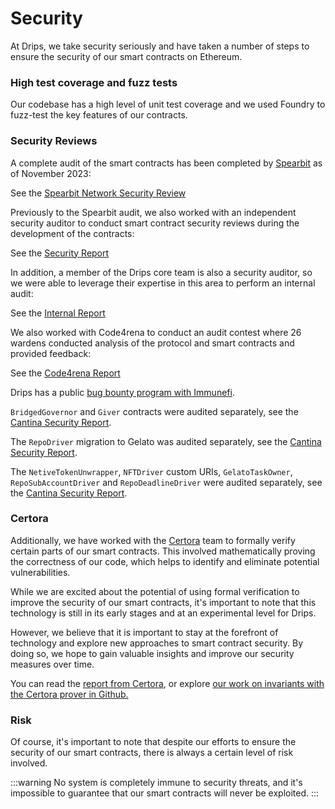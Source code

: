 # Security

At Drips, we take security seriously and have taken a number of steps to ensure the security of our smart contracts on Ethereum.

### High test coverage and fuzz tests

Our codebase has a high level of unit test coverage and we used Foundry to fuzz-test the key features of our contracts.

### Security Reviews

A complete audit of the smart contracts has been completed by [Spearbit](https://spearbit.com/) as of November 2023:

See the [Spearbit Network Security Review](https://drive.google.com/file/d/1qj0tCxzkgQONzWTENFk5MKroH5D6PUVG/view?usp=drive_link)

Previously to the Spearbit audit, we also worked with an independent security auditor to conduct smart contract security reviews during the development of the contracts:

See the [Security Report](https://drive.google.com/file/d/1DoekwJ-D2p00rJ87-NoG0pj_hBv-rkYa/view?usp=drive_link)

In addition, a member of the Drips core team is also a security auditor, so we were able to leverage their expertise in this area to perform an internal audit:

See the [Internal Report](https://hackmd.io/6_EgTHw6TVGlfxls0iKMAQ?view)

We also worked with Code4rena to conduct an audit contest where 26 wardens conducted analysis of the protocol and smart contracts and provided feedback:

See the [Code4rena Report](https://code4rena.com/reports/2023-01-drips)

Drips has a public [bug bounty program with Immunefi](https://immunefi.com/bounty/drips/).

`BridgedGovernor` and `Giver` contracts were audited separately, see the [Cantina Security Report](https://drive.google.com/file/d/19EjEwN0LhGfWFqptZTZrOWv4vA7-exUM/view?usp=drive_link).

The `RepoDriver` migration to Gelato was audited separately, see the [Cantina Security Report](https://drive.google.com/file/d/10LQ26EWpyIWm8G1PCSel8C_ZoShQBEHa/view?usp=drive_link).

The `NetiveTokenUnwrapper`, `NFTDriver` custom URIs, `GelatoTaskOwner`, `RepoSubAccountDriver` and `RepoDeadlineDriver`  were audited separately, see the [Cantina Security Report](https://drive.google.com/file/d/1GR6PD7gquDkFN1A3QUL3f0Pi9xH1-0T-/view?usp=drive_link).

### Certora

Additionally, we have worked with the [Certora](https://www.certora.com/) team to formally verify certain parts of our smart contracts. This involved mathematically proving the correctness of our code, which helps to identify and eliminate potential vulnerabilities.

While we are excited about the potential of using formal verification to improve the security of our smart contracts, it's important to note that this technology is still in its early stages and at an experimental level for Drips.

However, we believe that it is important to stay at the forefront of technology and explore new approaches to smart contract security.  By doing so, we hope to gain valuable insights and improve our security measures over time.

You can read the [report from Certora](https://drive.google.com/file/d/1kWKDzjbTl69Vhl_HVyJjnwRojNgSzeDB/view?usp=drive_link), or explore [our work on invariants with the Certora prover in Github.](https://github.com/radicle-dev/drips-contracts/tree/certora)

### Risk

Of course, it's important to note that despite our efforts to ensure the security of our smart contracts, there is always a certain level of risk involved.

:::warning
No system is completely immune to security threats, and it's impossible to guarantee that our smart contracts will never be exploited.
:::
